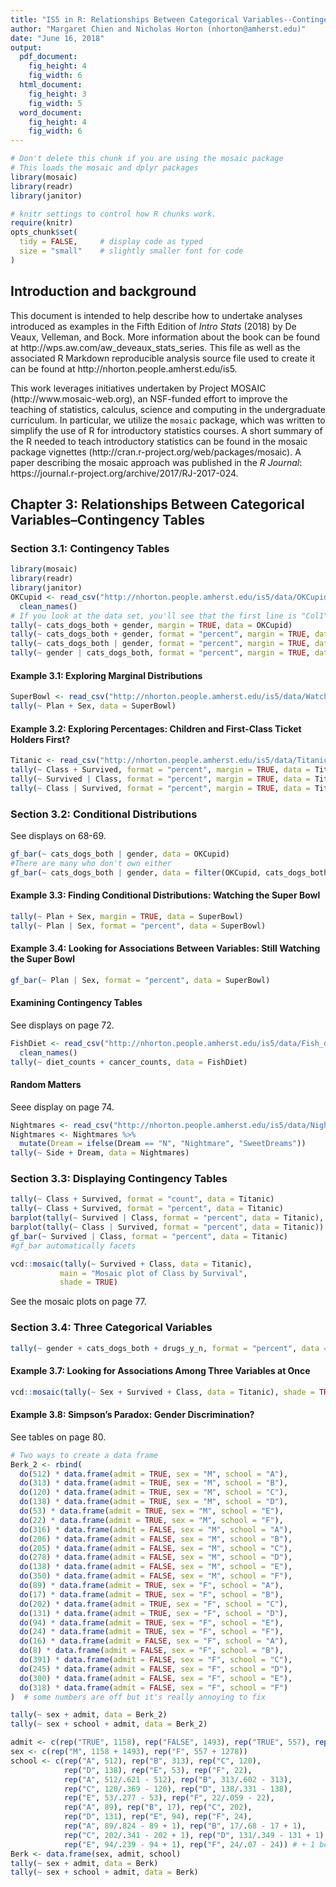 ```yaml
---
title: "IS5 in R: Relationships Between Categorical Variables--Contingency Tables (Chapter 3)"
author: "Margaret Chien and Nicholas Horton (nhorton@amherst.edu)"
date: "June 16, 2018"
output: 
  pdf_document:
    fig_height: 4
    fig_width: 6
  html_document:
    fig_height: 3
    fig_width: 5
  word_document:
    fig_height: 4
    fig_width: 6
---
```



```r
# Don't delete this chunk if you are using the mosaic package
# This loads the mosaic and dplyr packages
library(mosaic)
library(readr)
library(janitor)
```

```r
# knitr settings to control how R chunks work.
require(knitr)
opts_chunk$set(
  tidy = FALSE,     # display code as typed
  size = "small"    # slightly smaller font for code
)
```

## Introduction and background 

This document is intended to help describe how to undertake analyses introduced 
as examples in the Fifth Edition of *Intro Stats* (2018) by De Veaux, Velleman, and Bock.
More information about the book can be found at http://wps.aw.com/aw_deveaux_stats_series.  This
file as well as the associated R Markdown reproducible analysis source file used to create it can be found at http://nhorton.people.amherst.edu/is5.

This work leverages initiatives undertaken by Project MOSAIC (http://www.mosaic-web.org), an NSF-funded effort to improve the teaching of statistics, calculus, science and computing in the undergraduate curriculum. In particular, we utilize the `mosaic` package, which was written to simplify the use of R for introductory statistics courses. A short summary of the R needed to teach introductory statistics can be found in the mosaic package vignettes (http://cran.r-project.org/web/packages/mosaic).  A paper describing the mosaic approach was published in the *R Journal*: https://journal.r-project.org/archive/2017/RJ-2017-024.

## Chapter 3: Relationships Between Categorical Variables--Contingency Tables

### Section 3.1: Contingency Tables

```r
library(mosaic)
library(readr)
library(janitor)
OKCupid <- read_csv("http://nhorton.people.amherst.edu/is5/data/OKCupid_CatsDogs.csv", skip = 1) %>%
  clean_names()
# If you look at the data set, you'll see that the first line is "Col1", "Col2", etc
tally(~ cats_dogs_both + gender, margin = TRUE, data = OKCupid)
tally(~ cats_dogs_both + gender, format = "percent", margin = TRUE, data = OKCupid)
tally(~ cats_dogs_both | gender, format = "percent", margin = TRUE, data = OKCupid)
tally(~ gender | cats_dogs_both, format = "percent", margin = TRUE, data = OKCupid)
```

#### Example 3.1: Exploring Marginal Distributions

```r
SuperBowl <- read_csv("http://nhorton.people.amherst.edu/is5/data/Watch_the_Super_bowl.csv", skip = 1)
tally(~ Plan + Sex, data = SuperBowl)
```

#### Example 3.2: Exploring Percentages: Children and First-Class Ticket Holders First?

```r
Titanic <- read_csv("http://nhorton.people.amherst.edu/is5/data/Titanic.csv")
tally(~ Class + Survived, format = "percent", margin = TRUE, data = Titanic)
tally(~ Survived | Class, format = "percent", margin = TRUE, data = Titanic)
tally(~ Class | Survived, format = "percent", margin = TRUE, data = Titanic)
```

### Section 3.2: Conditional Distributions

See displays on 68-69.

```r

gf_bar(~ cats_dogs_both | gender, data = OKCupid)
#There are many who don't own either
gf_bar(~ cats_dogs_both | gender, data = filter(OKCupid, cats_dogs_both != "NA"))
```

#### Example 3.3: Finding Conditional Distributions: Watching the Super Bowl

```r
tally(~ Plan + Sex, margin = TRUE, data = SuperBowl)
tally(~ Plan | Sex, format = "percent", data = SuperBowl)
```

#### Example 3.4: Looking for Associations Between Variables: Still Watching the Super Bowl

```r
gf_bar(~ Plan | Sex, format = "percent", data = SuperBowl)
```

#### Examining Contingency Tables

See displays on page 72.  

```r
FishDiet <- read_csv("http://nhorton.people.amherst.edu/is5/data/Fish_diet.csv", skip = 1) %>%
  clean_names()
tally(~ diet_counts + cancer_counts, data = FishDiet)
```

#### Random Matters

Seee display on page 74.

```r
Nightmares <- read_csv("http://nhorton.people.amherst.edu/is5/data/Nightmares.csv", skip = 1)
Nightmares <- Nightmares %>%
  mutate(Dream = ifelse(Dream == "N", "Nightmare", "SweetDreams"))
tally(~ Side + Dream, data = Nightmares)
```

### Section 3.3: Displaying Contingency Tables

```r
tally(~ Class + Survived, format = "count", data = Titanic)
tally(~ Class + Survived, format = "percent", data = Titanic)
barplot(tally(~ Survived | Class, format = "percent", data = Titanic), beside = TRUE)
barplot(tally(~ Class | Survived, format = "percent", data = Titanic))
gf_bar(~ Survived | Class, format = "percent", data = Titanic)
#gf_bar automatically facets
```

```r
vcd::mosaic(tally(~ Survived + Class, data = Titanic), 
           main = "Mosaic plot of Class by Survival",
           shade = TRUE)
```

See the mosaic plots on page 77.  

### Section 3.4: Three Categorical Variables

```r
tally(~ gender + cats_dogs_both + drugs_y_n, format = "percent", data = OKCupid)
```

#### Example 3.7: Looking for Associations Among Three Variables at Once

```r
vcd::mosaic(tally(~ Sex + Survived + Class, data = Titanic), shade = TRUE)
```

#### Example 3.8: Simpson's Paradox: Gender Discrimination?

See tables on page 80.  

```r
# Two ways to create a data frame
Berk_2 <- rbind(
  do(512) * data.frame(admit = TRUE, sex = "M", school = "A"),
  do(313) * data.frame(admit = TRUE, sex = "M", school = "B"),
  do(120) * data.frame(admit = TRUE, sex = "M", school = "C"),
  do(138) * data.frame(admit = TRUE, sex = "M", school = "D"),
  do(53) * data.frame(admit = TRUE, sex = "M", school = "E"),
  do(22) * data.frame(admit = TRUE, sex = "M", school = "F"),
  do(316) * data.frame(admit = FALSE, sex = "M", school = "A"),
  do(206) * data.frame(admit = FALSE, sex = "M", school = "B"),
  do(205) * data.frame(admit = FALSE, sex = "M", school = "C"),
  do(278) * data.frame(admit = FALSE, sex = "M", school = "D"),
  do(138) * data.frame(admit = FALSE, sex = "M", school = "E"),
  do(350) * data.frame(admit = FALSE, sex = "M", school = "F"),
  do(89) * data.frame(admit = TRUE, sex = "F", school = "A"), 
  do(17) * data.frame(admit = TRUE, sex = "F", school = "B"),
  do(202) * data.frame(admit = TRUE, sex = "F", school = "C"), 
  do(131) * data.frame(admit = TRUE, sex = "F", school = "D"),
  do(94) * data.frame(admit = TRUE, sex = "F", school = "E"),
  do(24) * data.frame(admit = TRUE, sex = "F", school = "F"),
  do(16) * data.frame(admit = FALSE, sex = "F", school = "A"),
  do(8) * data.frame(admit = FALSE, sex = "F", school = "B"),
  do(391) * data.frame(admit = FALSE, sex = "F", school = "C"),
  do(245) * data.frame(admit = FALSE, sex = "F", school = "D"),
  do(300) * data.frame(admit = FALSE, sex = "F", school = "E"),
  do(318) * data.frame(admit = FALSE, sex = "F", school = "F") 
)  # some numbers are off but it's really annoying to fix

tally(~ sex + admit, data = Berk_2)
tally(~ sex + school + admit, data = Berk_2)

admit <- c(rep("TRUE", 1158), rep("FALSE", 1493), rep("TRUE", 557), rep("FALSE", 1278))
sex <- c(rep("M", 1158 + 1493), rep("F", 557 + 1278))
school <- c(rep("A", 512), rep("B", 313), rep("C", 120),
            rep("D", 138), rep("E", 53), rep("F", 22),
            rep("A", 512/.621 - 512), rep("B", 313/.602 - 313), 
            rep("C", 120/.369 - 120), rep("D", 138/.331 - 138), 
            rep("E", 53/.277 - 53), rep("F", 22/.059 - 22),
            rep("A", 89), rep("B", 17), rep("C", 202),
            rep("D", 131), rep("E", 94), rep("F", 24), 
            rep("A", 89/.824 - 89 + 1), rep("B", 17/.68 - 17 + 1), 
            rep("C", 202/.341 - 202 + 1), rep("D", 131/.349 - 131 + 1), 
            rep("E", 94/.239 - 94 + 1), rep("F", 24/.07 - 24)) # + 1 because the rows weren't matching up
Berk <- data.frame(sex, admit, school)
tally(~ sex + admit, data = Berk)
tally(~ sex + school + admit, data = Berk)
```
